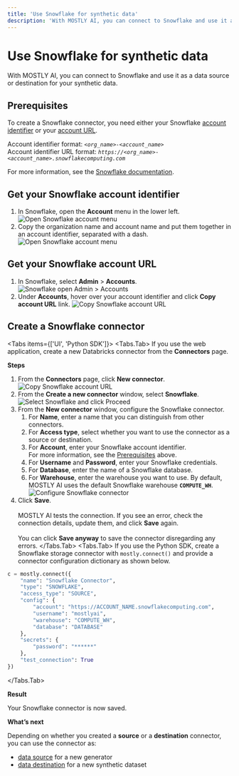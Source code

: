 ```yaml
---
title: 'Use Snowflake for synthetic data'
description: 'With MOSTLY AI, you can connect to Snowflake and use it as a data source or destination for your synthetic data.'
---
```



# Use Snowflake for synthetic data

With MOSTLY AI, you can connect to Snowflake and use it as a data source or destination for your synthetic data.

## Prerequisites

To create a Snowflake connector, you need either your Snowflake [account identifier](#get-your-snowflake-account-identifier) or your [account URL](#get-your-snowflake-account-url).

Account identifier format: _`<org_name>-<account_name>`_<br />
Account identifier URL format:
_`https://<org_name>-<account_name>.snowflakecomputing.com`_

<Callout type="info">For more information, see the [Snowflake documentation](https://docs.snowflake.com/en/user-guide/admin-account-identifier).</Callout>

## Get your Snowflake account identifier

1. In Snowflake, open the **Account** menu in the lower left.
   <Image src="/docimages/connectors/snowflake/prerequisite-snowflake-open-account-menu.webp" alt="Open Snowflake account menu" width={200} height={500} />
2. Copy the organization name and account name and put them together in an account identifier, separated with a dash.
   <Image src="/docimages/connectors/snowflake/prerequisite-snowflake-account-identifier.webp" alt="Open Snowflake account menu" width={275} height={500} />

## Get your Snowflake account URL

1. In Snowflake, select **Admin** > **Accounts**.
   <Image src="/docimages/connectors/snowflake/prerequisite-snowflake-admin-accounts.webp" alt="Snowflake open Admin > Accounts" width={250} height={500} />
2. Under **Accounts**, hover over your account identifier and click **Copy account URL** link.
   <Image src="/docimages/connectors/snowflake/prerequisite-copy-snowflake-account-url.webp" alt="Copy Snowflake account URL" width={450} height={500} />

## Create a Snowflake connector

<Tabs items={['UI', 'Python SDK']}>
<Tabs.Tab>
If you use the web application, create a new Databricks connector from the **Connectors** page.

**Steps**

1. From the **Connectors** page, click **New connector**.
   <Image src="/docimages/connectors/create-connector-01-click.webp" alt="Copy Snowflake account URL" width={800} height={500} />
2. From the **Create a new connector** window, select **Snowflake**.
   <Image src="/docimages/connectors/snowflake/create-connector-02-select-snowflake.webp" alt="Select Snowflake and click Proceed" width={800} height={500} />
3. From the **New connector** window, configure the Snowflake connector.
   1. For **Name**, enter a name that you can distinguish from other connectors.
   2. For **Access type**, select whether you want to use the connector as a source or destination.
   3. For **Account**, enter your Snowflake account identifier.<br />
      For more information, see the [Prerequisites](#prerequisites) above.
   4. For **Username** and **Password**, enter your Snowflake credentials.
   5. For **Database**, enter the name of a Snowflake database.
   6. For **Warehouse**, enter the warehouse you want to use.
      <Callout type="info">By default, MOSTLY AI uses the default Snowflake warehouse **`COMPUTE_WH`**.</Callout>
      <Image src="/docimages/connectors/snowflake/create-connector-03-configure.webp" alt="Configure Snowflake connector" width={600} height={500} />
4. Click **Save**.<br /><br />
   MOSTLY AI tests the connection. If you see an error, check the connection details, update them, and click **Save** again.<br /><br />
   You can click **Save anyway** to save the connector disregarding any errors.
   </Tabs.Tab>
<Tabs.Tab>
If you use the Python SDK, create a Snowflake storage connector with `mostly.connect()` and provide a connector configuration dictionary as shown below.

```python copy filename="python" {3,6,8,9}
c = mostly.connect({
    "name": "Snowflake Connector",
    "type": "SNOWFLAKE",
    "access_type": "SOURCE",
    "config": {
        "account": "https://ACCOUNT_NAME.snowflakecomputing.com",
        "username": "mostlyai",
        "warehouse": "COMPUTE_WH",
        "database": "DATABASE"
    },
    "secrets": {
        "password": "******"
    },
    "test_connection": True
})
```

</Tabs.Tab>
</Tabs>

**Result**

Your Snowflake connector is now saved.

**What’s next**

Depending on whether you created a **source** or a **destination** connector, you can use the connector as:

- [data source](../use/data-source) for a new generator
- [data destination](../use/data-destination) for a new synthetic dataset
